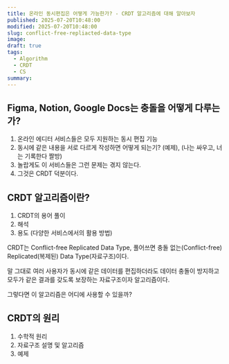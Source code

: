 ```yaml
---
title: 온라인 동시편집은 어떻게 가능한가? - CRDT 알고리즘에 대해 알아보자
published: 2025-07-20T10:48:00
modified: 2025-07-20T10:48:00
slug: conflict-free-repliacted-data-type
image: 
draft: true
tags:
  - Algorithm
  - CRDT
  - CS
summary:
---
```

## Figma, Notion, Google Docs는 충돌을 어떻게 다루는가?

1. 온라인 에디터 서비스들은 모두 지원하는 동시 편집 기능
2. 동시에 같은 내용을 서로 다르게 작성하면 어떻게 되는기? (예제), (나는 싸우고, 너는 기록한다 짤방)
3. 놀랍게도 이 서비스들은 그런 문제는 겪지 않는다.
4. 그것은 CRDT 덕분이다.

## CRDT 알고리즘이란?
1. CRDT의 용어 풀이
2. 해석
3. 용도 (다양한 서비스에서의 활용 방법)

CRDT는 Conflict-free Replicated Data Type, 풀어쓰면 충돌 없는(Conflict-free) Replicated(복제된) Data Type(자료구조)이다. 

말 그대로 여러 사용자가 동시에 같은 데이터를 편집하더라도 데이터 충돌이 방지하고 모두가 같은 결과를 갖도록 보장하는 자료구조이자 알고리즘이다. 

그렇다면 이 알고리즘은 어디에 사용할 수 있을까?


## CRDT의 원리
1. 수학적 원리
2. 자료구조 설명 및 알고리즘
3. 예제

